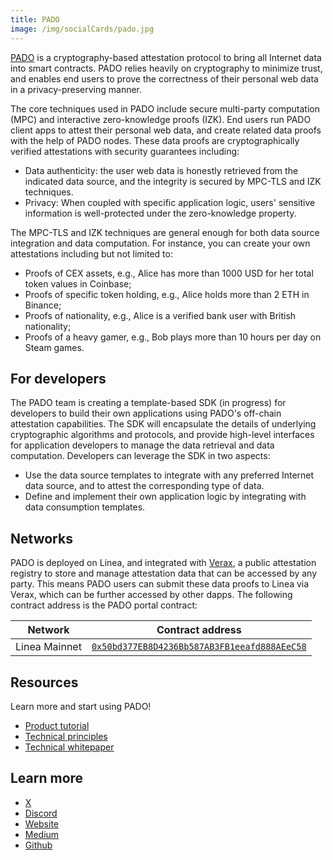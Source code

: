 ```yaml
---
title: PADO
image: /img/socialCards/pado.jpg
---
```


[PADO](https://padolabs.org) is a cryptography-based attestation protocol to bring all Internet 
data into smart contracts. PADO relies heavily on cryptography to minimize trust, and enables end 
users to prove the correctness of their personal web data in a privacy-preserving manner.

The core techniques used in PADO include secure multi-party computation (MPC) and interactive 
zero-knowledge proofs (IZK). End users run PADO client apps to attest their personal web data, and 
create related data proofs with the help of PADO nodes. These data proofs are cryptographically 
verified attestations with security guarantees including:

- Data authenticity: the user web data is honestly retrieved from the indicated data source, and 
the integrity is secured by MPC-TLS and IZK techniques.
- Privacy: When coupled with specific application logic, users' sensitive information is 
well-protected under the zero-knowledge property.

The MPC-TLS and IZK techniques are general enough for both data source integration and data 
computation. For instance, you can create your own attestations including but not limited to:

- Proofs of CEX assets, e.g., Alice has more than 1000 USD for her total token values in Coinbase;
- Proofs of specific token holding, e.g., Alice holds more than 2 ETH in Binance;
- Proofs of nationality, e.g., Alice is a verified bank user with British nationality;
- Proofs of a heavy gamer, e.g., Bob plays more than 10 hours per day on Steam games.

## For developers

The PADO team is creating a template-based SDK (in progress) for developers to build their own 
applications using PADO's off-chain attestation capabilities. The SDK will encapsulate the details 
of underlying cryptographic algorithms and protocols, and provide high-level interfaces for 
application developers to manage the data retrieval and data computation. Developers can leverage 
the SDK in two aspects:

- Use the data source templates to integrate with any preferred Internet data source, and to attest
the corresponding type of data.
- Define and implement their own application logic by integrating with data consumption templates.

## Networks

PADO is deployed on Linea, and integrated with [Verax](https://github.com/Consensys/verax-documentation), 
a public attestation registry to store and manage attestation data that can be accessed by any 
party. This means PADO users can submit these data proofs to Linea via Verax, which can be further 
accessed by other dapps. The following contract address is the PADO portal contract:

| Network | Contract address |
| --- | --- |
| Linea Mainnet | [`0x50bd377EB8D4236Bb587AB3FB1eeafd888AEeC58`](https://lineascan.build/address/0x50bd377EB8D4236Bb587AB3FB1eeafd888AEeC58) |

## Resources

Learn more and start using PADO!

- [Product tutorial](https://docs.padolabs.org/Products/Extension)
- [Technical principles](https://docs.padolabs.org/How-PADO-Works/)
- [Technical whitepaper](https://eprint.iacr.org/2023/964.pdf)

## Learn more

- [X](https://x.com/padolabs)
- [Discord](https://discord.gg/YxJftNRxhh)
- [Website](https://padolabs.org)
- [Medium](https://medium.com/@padolabs)
- [Github](https://github.com/pado-labs/)
